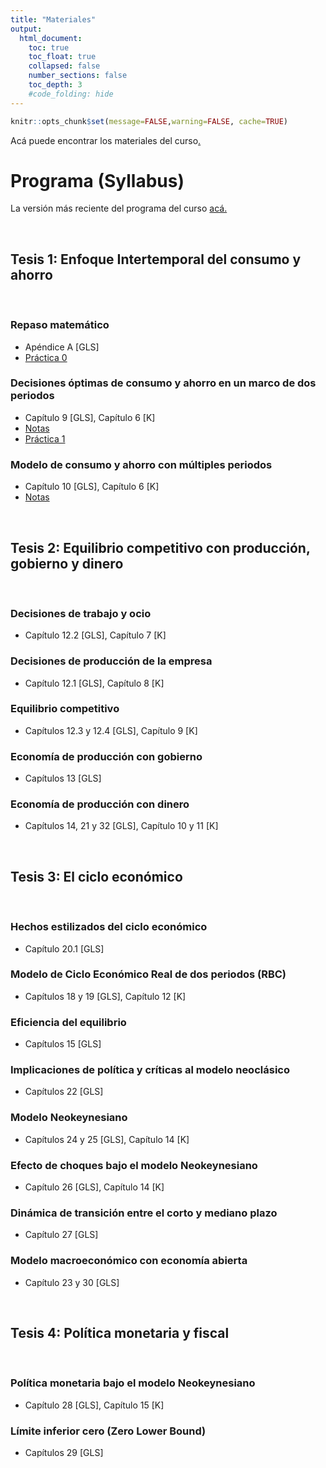 ```yaml
---
title: "Materiales"
output:
  html_document:
    toc: true
    toc_float: true
    collapsed: false
    number_sections: false
    toc_depth: 3
    #code_folding: hide
---
```


```r
knitr::opts_chunk$set(message=FALSE,warning=FALSE, cache=TRUE)
```

Acá puede encontrar los materiales del curso[.](materials/Kurlat Course in Modern Macroeconomics.pdf) 
<br>

# Programa (Syllabus)

La versión más reciente del programa del curso [acá.](materials/2023EC3201_II.pdf)

<br>


## Tesis 1: Enfoque Intertemporal del consumo y ahorro

<br>

### Repaso matemático

* Apéndice A [GLS]
* [Práctica 0](materials/PS0.pdf) 


### Decisiones óptimas de consumo y ahorro en un marco de dos periodos

* Capítulo 9 [GLS], Capítulo 6 [K]
* [Notas](materials/Modelo_consumo_ahorro.pdf)
* [Práctica 1](materials/PS1.pdf)

### Modelo de consumo y ahorro con múltiples periodos

* Capítulo 10 [GLS], Capítulo 6 [K]
* [Notas](materials/Modelo_intertemporal_consumo.pdf)
<!-- * [Práctica 2](materials/PS2.pdf) -->

<br>

## Tesis 2: Equilibrio competitivo con producción, gobierno y dinero

<br>

### Decisiones de trabajo y ocio

* Capítulo 12.2 [GLS], Capítulo 7 [K]
<!-- * [Notas](materials/Modelo_ocio.pdf) -->
<!-- * [Práctica 4](materials/PS4.pdf)  -->
<!-- * [Adicionales](materials/LaborSupply.pdf)  -->


### Decisiones de producción de la empresa

* Capítulo 12.1 [GLS], Capítulo 8 [K]
<!-- * [Notas](materials/Modelo_produccion.pdf) -->
<!-- * [Práctica 3](materials/PS3.pdf)  -->
<!-- * [Tarea 1](materials/Tarea1.pdf).  -->


### Equilibrio competitivo 

* Capítulos 12.3 y 12.4 [GLS], Capítulo 9 [K]
<!-- * [Notas](materials/Modelo_equilibrio.pdf) -->
<!-- * [Práctica 5](materials/PS5.pdf)  -->


### Economía de producción con gobierno

* Capítulos 13 [GLS]
<!-- * [Notas](materials/Politica_Fiscal.pdf) -->
<!-- * [Práctica 6](materials/PS6.pdf) -->

### Economía de producción con dinero

* Capítulos 14, 21 y 32 [GLS], Capítulo 10 y 11 [K]
<!-- * Notas: [Demanda Monetaria](materials/Modelo_dinero.pdf). [Oferta Monetaria](materials/MoneySupply.pdf) -->

<!-- ## Primer Parcial -->

<!-- * Fecha: 12 de octubre -->
<!-- * [Práctica](materials/MT_practice.pdf) -->
<!-- * [I Parcial 2023](materials/MT1.pdf). [Soluciones](materials/MT1_sol.pdf) -->


<br>

## Tesis 3: El ciclo económico 

<br>

### Hechos estilizados del ciclo económico

* Capítulo 20.1 [GLS]
<!-- * [Notas](materials/ciclo_economico_he.pdf) -->

### Modelo de Ciclo Económico Real de dos periodos (RBC)

* Capítulos 18 y 19 [GLS], Capítulo 12 [K]
<!-- * [Práctica 7](materials/PS7.pdf)  -->
<!-- * [Tarea 3](materials/Tarea3.pdf). Fecha de entrega: 26 de mayo. Subir soluciones [acá](https://www.dropbox.com/request/t2E9GWECAsRt5Onisugs) -->

### Eficiencia del equilibrio

* Capítulos 15 [GLS]
<!-- * [Práctica 8](materials/PS8.pdf)  -->


### Implicaciones de política y críticas al modelo neoclásico

* Capítulos 22 [GLS]
<!-- * [Notas](materials/rbc.pdf)  -->

<!-- ### Modelo Neoclásico con economía abierta -->

<!-- * Capítulos 23 [GLS] -->
<!-- * [Práctica 9](materials/PS9.pdf)  -->



<!-- ## Segundo Parcial -->

<!-- * Fecha: Sábado 3 de junio -->
<!-- * [Práctica](materials/MT2_practice.pdf) V2 -->
<!-- * [II Parcial 2023](materials/SegundoParcialMacro2.pdf) [Soluciones](materials/MT2_sol.pdf) -->


### Modelo Neokeynesiano 

* Capítulos 24 y 25 [GLS], Capítulo 14 [K]


### Efecto de choques bajo el modelo Neokeynesiano

* Capítulo 26 [GLS], Capítulo 14 [K]
<!-- * [Práctica 10](materials/PS10.pdf)  -->
 

### Dinámica de transición entre el corto y mediano plazo

* Capítulo 27 [GLS]
<!-- * [Neutralidad monetaria y rigideces nominales](materials/money_neutrality.pdf)  -->
<!-- * [Práctica 11](materials/PS11.pdf)  -->

### Modelo macroeconómico con economía abierta

* Capítulo 23 y 30 [GLS]

<br>

## Tesis 4: Política monetaria y fiscal

<br>


### Política monetaria bajo el modelo Neokeynesiano

* Capítulo 28 [GLS], Capítulo 15 [K]
<!-- * [Práctica 12](materials/PS12.pdf)  -->
<!-- * [Notas reglas de política](materials/taylor_notes.pdf)  -->
<!-- * Romer, C. D., & Romer, D. H. (2023). Does Monetary Policy Matter? The Narrative Approach after 35 Years (No. w31170). National Bureau of Economic Research. [Descargar](materials/Readings/romerromer2023.pdf) -->
<!-- * Nakamura, E., & Steinsson, J. (2013). Price rigidity: Microeconomic Evidence and Macroeconomic Implications. Annu. Rev. Econ., 5(1), 133-163. [Descargar](materials/Readings/price_rigidity.pdf) -->

### Límite inferior cero (Zero Lower Bound)

* Capítulos 29 [GLS]
<!-- * [Práctica 13](materials/PS13.pdf)  -->
<!-- * [Crisis Financieras](materials/CrisisFinancieras.pdf)  (Caps 31 y 37 [GLS]) -->



<!-- ### Tercer Parcial -->

<!-- * [Práctica](materials/MT3_practice.pdf) v1  -->
